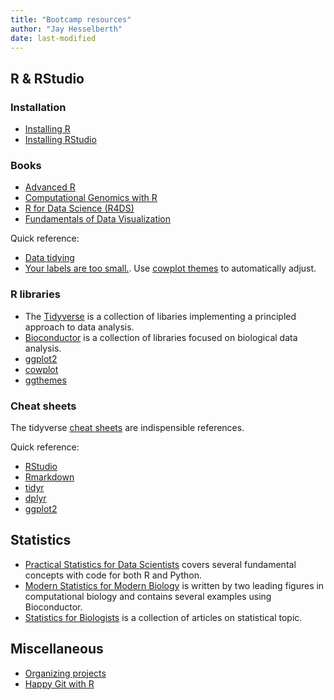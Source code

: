 ```yaml
---
title: "Bootcamp resources"
author: "Jay Hesselberth"
date: last-modified
---
```


## R & RStudio

### Installation

- [Installing R](https://cran.r-project.org/)
- [Installing RStudio](https://posit.co/download/rstudio-desktop/)

### Books

- [Advanced R](https://adv-r.hadley.nz/)
- [Computational Genomics with R](https://compgenomr.github.io/book/)
- [R for Data Science (R4DS)](https://r4ds.hadley.nz/)
- [Fundamentals of Data Visualization](https://clauswilke.com/dataviz/)

Quick reference:

- [Data tidying](https://r4ds.hadley.nz/data-tidy)
- [Your labels are too small.](https://clauswilke.com/dataviz/small-axis-labels.html). Use [cowplot themes](https://wilkelab.org/cowplot/reference/index.html#section-themes) to automatically adjust.

### R libraries

- The [Tidyverse](https://tidyverse.org) is a collection of libaries implementing a principled approach to data analysis.
- [Bioconductor](https://bioconductor.org) is a collection of libraries focused on biological data analysis.
- [ggplot2](https://ggplot2.tidyverse.org/reference/)
- [cowplot](https://wilkelab.org/cowplot/)
- [ggthemes](https://yutannihilation.github.io/allYourFigureAreBelongToUs/ggthemes/)

### Cheat sheets

The tidyverse [cheat sheets](https://rstudio.github.io/cheatsheets/) are indispensible references.

Quick reference:

- [RStudio](https://rstudio.github.io/cheatsheets/html/rstudio-ide.html)
- [Rmarkdown](https://rstudio.github.io/cheatsheets/html/rmarkdown.html)
- [tidyr](https://rstudio.github.io/cheatsheets/html/tidyr.html)
- [dplyr](https://rstudio.github.io/cheatsheets/html/data-transformation.html)
- [ggplot2](https://rstudio.github.io/cheatsheets/html/data-visualization.html)

## Statistics

- [Practical Statistics for Data Scientists](https://github.com/gedeck/practical-statistics-for-data-scientists) covers several fundamental concepts with code for both R and Python.
- [Modern Statistics for Modern
  Biology](http://web.stanford.edu/class/bios221/book/) is written by two leading figures in computational biology and contains several examples using Bioconductor.
- [Statistics for
  Biologists](https://www.nature.com/collections/qghhqm) is a collection of articles on statistical topic. 

## Miscellaneous

- [Organizing projects](https://journals.plos.org/ploscompbiol/article?id=10.1371/journal.pcbi.1000424)
- [Happy Git with R](https://happygitwithr.com/)
